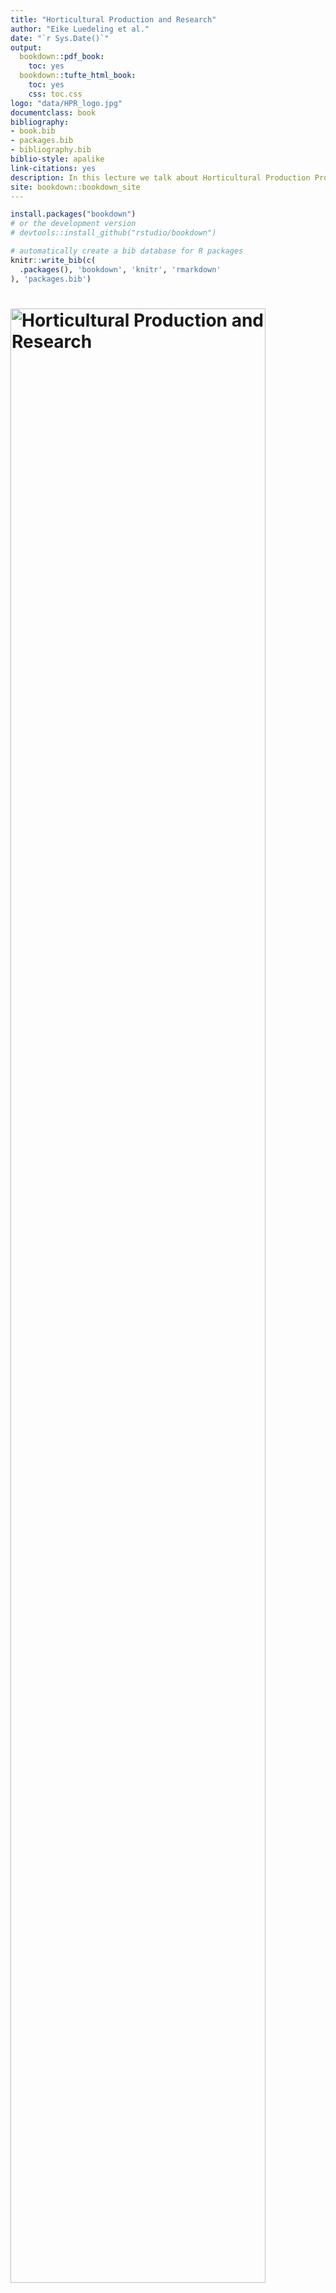 ```yaml
---
title: "Horticultural Production and Research"
author: "Eike Luedeling et al."
date: "`r Sys.Date()`"
output:
  bookdown::pdf_book:
    toc: yes
  bookdown::tufte_html_book:
    toc: yes
    css: toc.css
logo: "data/HPR_logo.jpg"
documentclass: book
bibliography:
- book.bib
- packages.bib
- bibliography.bib
biblio-style: apalike
link-citations: yes
description: In this lecture we talk about Horticultural Production Production and Research.
site: bookdown::bookdown_site
---
```



```r
install.packages("bookdown")
# or the development version
# devtools::install_github("rstudio/bookdown")
```


```r
# automatically create a bib database for R packages
knitr::write_bib(c(
  .packages(), 'bookdown', 'knitr', 'rmarkdown'
), 'packages.bib')
```

# ![Horticultural Production and Research](data/HPR_Logo.jpg){width=90%} {-#header}

## Introduction {-#intro .unlisted}

**Welcome to Horticultural Production and Research**

*by [Eike Luedeling](http://www.hortibonn.de/author/prof.-dr.-eike-luedeling/)*

This is a module offered to students of the MSc programs of [Crop Science](https://www.lf.uni-bonn.de/en/studying/master/npw) and [Agricultural Sciences and Resource Management in the Tropics and Subtropics (ARTS)](https://www.arts.uni-bonn.de/) at the [University of Bonn](https://www.uni-bonn.de/the-university?set_language=en).

Let me quickly introduce myself. My name is [Eike Luedeling](http://www.hortibonn.de/author/prof.-dr.-eike-luedeling/), and I lead the [Horticultural Sciences group](http://www.hortibonn.de) in the [Institute of Crop Science and Resource Conservation (INRES)](https://www.inres.uni-bonn.de/collage-startseite-1-en?set_language=en). In bringing this module to you, I'm supported by a strong team:

* [Anton Milyaev](http://inresgb-lehre.iaas.uni-bonn.de/author/dr.-anton-milyaev/),
* [Christine Schmitz](http://www.hortibonn.de/author/christine-schmitz/),
* [Cory Whitney](http://www.hortibonn.de/author/dr.-cory-whitney/),
* [Hannah Jaenicke](http://www.hortibonn.de/author/dr.-hannah-jaenicke/),
* [Jan Ellenberger](http://www.hortibonn.de/author/dr.-jan-ellenberger/),
* [Johannes Kopton](http://www.hortibonn.de/author/johannes-kopton/),
* [Katja Schiffers](http://www.hortibonn.de/author/dr.-katja-schiffers/),
* [Lars Zimmermann](http://www.hortibonn.de/author/lars-zimmermann/),
* [Marcos Jimenez Martinez](http://www.hortibonn.de/author/marcos-jimenez-martinez/),
* [Prajna Kasargodu Anebagilu](http://www.hortibonn.de/author/prajna-kasargodu-anebagilu/),
* [Thorsten Kraska](http://www.hortibonn.de/author/dr.-thorsten-kraska/),

The materials assembled on this website support the lecture on **Horticultural Production and Research** in the Winter Semester of 2023/2024. The current plan is to offer these lectures 'in presence', i.e. we'll all meet in the lecture hall Auf dem Hügel 6 in Bonn-Endenich.

The lecture times are ***Wednesdays 08:30-10:00 and Thursdays 12:15-13:45*** between 11th October 2023 and 1st February 2024.

## Module content {-#modulecontent .unlisted}

Horticulture is a very broad topic that we can't cover comprehensively in a single module. Besides, being the MSc students that you are, you're entitled to a certain level of depth, which we wouldn't be able to reach if we tried covering everything. So we decided to concentrate on a few topics that we thought you'll find interesting. This is a mixture of impressions about particular production systems and current topics that are at the forefront of horticultural research and/or public debate.

## Inverted classroom {-#inverted .unlisted}

We're going to try something new in this class - an inverted classroom format. This basically means that we're not just going to be talking at you when we're all in class. Instead, we'll try to facilitate your learning by engaging in a participatory process that will require you to actually do stuff, rather than just listening to what we have to say. The format of this active session will vary across the different topic, so that this doesn't get boring.

During our participatory sessions, we want you to consolidate what you've learned - which of course requires that you've already learned something. Much of the subject-matter content will therefore be presented to you in digital format, to be studied ***before*** class. We'll provide some guiding questions to help you with your studies.

We'll also have sessions where we discuss the content of scientific publications. So each week, you'll be given a reading assignment, which we'll then talk about in class. You will be facilitating these discussions yourselves, so you may want to think of some leading questions to guide the conversations.

## Communication {-#communication .unlisted}

You'll receive most information related to the class via this website.

We also invite you to join the Slack workspace for this module. [Slack](https://slack.com/intl/en-de/) is a platform that facilitates collaboration within teams or organizations that we've found very effective for organizing class contents. The invitation to Slack is on [eCampus](https://ecampus.uni-bonn.de/goto_ecampus_crs_2700570.html) (you'll need your Uni-ID to log in). Please sign up with your university email address. We'll share announcements through Slack, and we also encourage you to organize your group work via this platform. You'll get a brief introduction into Slack in our first session.

## Grading {-#grading .unlisted}

There's no exam in this module, but you'll be required to deliver a few other things:

* Write and submit short synopses of what you learned in each of the interactive sessions (10%).
* Write and submit succinct answers to the practice questions (10%).
* Lead at least two paper discussion sessions and participate actively in discussions led by others (20%).
* Prepare a term paper on one of the lecture topics (40%).
* Present the content of your term paper to your peers towards the end of the paper (20%).

You're also expected to come to class prepared and participate actively in the interactive sessions and paper discussions.

## Lecture topics {-#lecturetopics .unlisted}

In each of the 15 weeks of the semester, we'll cover one topic. After week 1, we'll have our interactive session every Wednesday (08:30-10:00). On Thursdays, we'll split into smaller groups to discuss the papers you'll have read. We're estimating that this will take us about an hour. The remainder of the time can be (and should be) spent working on and talking about the term papers. We may have some more inputs on academic writing, but this is mainly your chance to get our advice - make sure to use this opportunity!

Here's a tentative schedule for this module (some details may still change):

- Week 01: [Introduction to horticulture]
- Week 02: [Temperate fruits]
- Week 03: [Global horticulture for SDGs]
- Week 04: [Agroforestry] - part 1
- Week 05: [Berries]
- Week 06: [From Greenhouse Production to Plant Factories]
- Week 07: [From Urban Horticulture to Social Gardening]
- Week 08: [New plants for a future-competent horticultural production]
- Week 09: [Agroforestry] - part 2
- Week 10: [Safeguarding Plant Health in Horticulture]
- Week 11: [Climate Change and Horticulture]
- Week 12: [Robotics and Digitalization]
- Week 13: [Gender in Horticulture]
- Week 14: Student presentations
- Week 15: Student presentations

The contents and instructions will be added to this website in the course of the semester.

In addition to the lectures, we're preparing some instruction materials on [Scientific writing], which we'll make available here too.

## Introductory materials from week 1 {-#intromat .unlisted}

[Here's the introduction to the class.](https://ecampus.uni-bonn.de/goto_ecampus_file_3152102_download.html)

[Here you can find some information about the term paper.](https://ecampus.uni-bonn.de/goto_ecampus_file_3152104_download.html)




